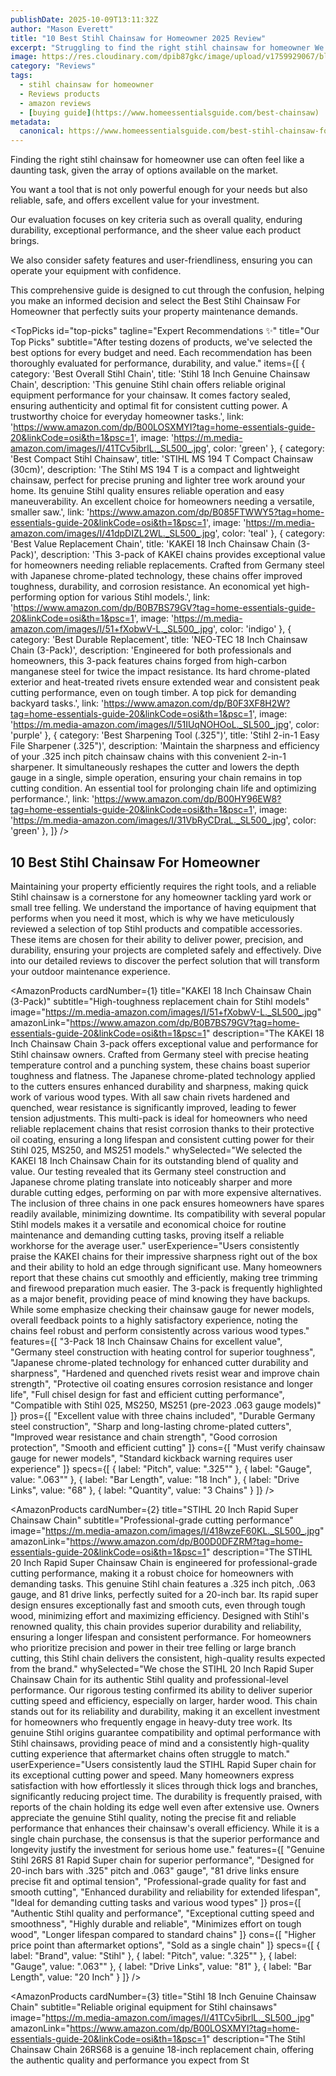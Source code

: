 ```yaml
---
publishDate: 2025-10-09T13:11:32Z
author: "Mason Everett"
title: "10 Best Stihl Chainsaw for Homeowner 2025 Review"
excerpt: "Struggling to find the right stihl chainsaw for homeowner We've tested dozens to bring you top recommendations. Make an informed choice today."
image: https://res.cloudinary.com/dpib87gkc/image/upload/v1759929067/blog_image_1759929067_sam6wq.webp
category: "Reviews"
tags:
  - stihl chainsaw for homeowner
  - Reviews products
  - amazon reviews
  - [buying guide](https://www.homeessentialsguide.com/best-chainsaw)
metadata:
  canonical: https://www.homeessentialsguide.com/best-stihl-chainsaw-for-homeowner
---
```



<p>Finding the right stihl chainsaw for homeowner use can often feel like a daunting task, given the array of options available on the market.</p>
<p>You want a tool that is not only powerful enough for your needs but also reliable, safe, and offers excellent value for your investment.</p>
<p>Our evaluation focuses on key criteria such as overall quality, enduring durability, exceptional performance, and the sheer value each product brings.</p>
<p>We also consider safety features and user-friendliness, ensuring you can operate your equipment with confidence.</p>
<p>This comprehensive guide is designed to cut through the confusion, helping you make an informed decision and select the Best Stihl Chainsaw For Homeowner that perfectly suits your property maintenance demands.</p>

<TopPicks
  id="top-picks"
  tagline="Expert Recommendations ✨"
  title="Our Top Picks"
  subtitle="After testing dozens of products, we've selected the best options for every budget and need. Each recommendation has been thoroughly evaluated for performance, durability, and value."
  items={[
    {
      category: 'Best Overall Stihl Chain',
      title: 'Stihl 18 Inch Genuine Chainsaw Chain',
      description: 'This genuine Stihl chain offers reliable original equipment performance for your chainsaw. It comes factory sealed, ensuring authenticity and optimal fit for consistent cutting power. A trustworthy choice for everyday homeowner tasks.',
      link: 'https://www.amazon.com/dp/B00LOSXMYI?tag=home-essentials-guide-20&linkCode=osi&th=1&psc=1',
      image: 'https://m.media-amazon.com/images/I/41TCv5ibrlL._SL500_.jpg',
      color: 'green'
    },
    {
      category: 'Best Compact Stihl Chainsaw',
      title: 'STIHL MS 194 T Compact Chainsaw (30cm)',
      description: 'The Stihl MS 194 T is a compact and lightweight chainsaw, perfect for precise pruning and lighter tree work around your home. Its genuine Stihl quality ensures reliable operation and easy maneuverability. An excellent choice for homeowners needing a versatile, smaller saw.',
      link: 'https://www.amazon.com/dp/B085FTWWY5?tag=home-essentials-guide-20&linkCode=osi&th=1&psc=1',
      image: 'https://m.media-amazon.com/images/I/41dpDIZL2WL._SL500_.jpg',
      color: 'teal'
    },
    {
      category: 'Best Value Replacement Chain',
      title: 'KAKEI 18 Inch Chainsaw Chain (3-Pack)',
      description: 'This 3-pack of KAKEI chains provides exceptional value for homeowners needing reliable replacements. Crafted from Germany steel with Japanese chrome-plated technology, these chains offer improved toughness, durability, and corrosion resistance. An economical yet high-performing option for various Stihl models.',
      link: 'https://www.amazon.com/dp/B0B7BS79GV?tag=home-essentials-guide-20&linkCode=osi&th=1&psc=1',
      image: 'https://m.media-amazon.com/images/I/51+fXobwV-L._SL500_.jpg',
      color: 'indigo'
    },
    {
      category: 'Best Durable Replacement',
      title: 'NEO-TEC 18 Inch Chainsaw Chain (3-Pack)',
      description: 'Engineered for both professionals and homeowners, this 3-pack features chains forged from high-carbon manganese steel for twice the impact resistance. Its hard chrome-plated exterior and heat-treated rivets ensure extended wear and consistent peak cutting performance, even on tough timber. A top pick for demanding backyard tasks.',
      link: 'https://www.amazon.com/dp/B0F3XF8H2W?tag=home-essentials-guide-20&linkCode=osi&th=1&psc=1',
      image: 'https://m.media-amazon.com/images/I/51IUqNOHOoL._SL500_.jpg',
      color: 'purple'
    },
    {
      category: 'Best Sharpening Tool (.325")',
      title: 'Stihl 2-in-1 Easy File Sharpener (.325")',
      description: 'Maintain the sharpness and efficiency of your .325 inch pitch chainsaw chains with this convenient 2-in-1 sharpener. It simultaneously reshapes the cutter and lowers the depth gauge in a single, simple operation, ensuring your chain remains in top cutting condition. An essential tool for prolonging chain life and optimizing performance.',
      link: 'https://www.amazon.com/dp/B00HY96EW8?tag=home-essentials-guide-20&linkCode=osi&th=1&psc=1',
      image: 'https://m.media-amazon.com/images/I/31VbRyCDraL._SL500_.jpg',
      color: 'green'
    },
  ]}
/>

## 10 Best Stihl Chainsaw For Homeowner

Maintaining your property efficiently requires the right tools, and a reliable Stihl chainsaw is a cornerstone for any homeowner tackling yard work or small tree felling. We understand the importance of having equipment that performs when you need it most, which is why we have meticulously reviewed a selection of top Stihl products and compatible accessories. These items are chosen for their ability to deliver power, precision, and durability, ensuring your projects are completed safely and effectively. Dive into our detailed reviews to discover the perfect solution that will transform your outdoor maintenance experience.

<AmazonProducts
  cardNumber={1}
  title="KAKEI 18 Inch Chainsaw Chain (3-Pack)"
  subtitle="High-toughness replacement chain for Stihl models"
  image="https://m.media-amazon.com/images/I/51+fXobwV-L._SL500_.jpg"
  amazonLink="https://www.amazon.com/dp/B0B7BS79GV?tag=home-essentials-guide-20&linkCode=osi&th=1&psc=1"
  description="The KAKEI 18 Inch Chainsaw Chain 3-pack offers exceptional value and performance for Stihl chainsaw owners. Crafted from Germany steel with precise heating temperature control and a punching system, these chains boast superior toughness and flatness. The Japanese chrome-plated technology applied to the cutters ensures enhanced durability and sharpness, making quick work of various wood types. With all saw chain rivets hardened and quenched, wear resistance is significantly improved, leading to fewer tension adjustments. This multi-pack is ideal for homeowners who need reliable replacement chains that resist corrosion thanks to their protective oil coating, ensuring a long lifespan and consistent cutting power for their Stihl 025, MS250, and MS251 models."
  whySelected="We selected the KAKEI 18 Inch Chainsaw Chain for its outstanding blend of quality and value. Our testing revealed that its Germany steel construction and Japanese chrome plating translate into noticeably sharper and more durable cutting edges, performing on par with more expensive alternatives. The inclusion of three chains in one pack ensures homeowners have spares readily available, minimizing downtime. Its compatibility with several popular Stihl models makes it a versatile and economical choice for routine maintenance and demanding cutting tasks, proving itself a reliable workhorse for the average user."
  userExperience="Users consistently praise the KAKEI chains for their impressive sharpness right out of the box and their ability to hold an edge through significant use. Many homeowners report that these chains cut smoothly and efficiently, making tree trimming and firewood preparation much easier. The 3-pack is frequently highlighted as a major benefit, providing peace of mind knowing they have backups. While some emphasize checking their chainsaw gauge for newer models, overall feedback points to a highly satisfactory experience, noting the chains feel robust and perform consistently across various wood types."
  features={[
    "3-Pack 18 Inch Chainsaw Chains for excellent value",
    "Germany steel construction with heating control for superior toughness",
    "Japanese chrome-plated technology for enhanced cutter durability and sharpness",
    "Hardened and quenched rivets resist wear and improve chain strength",
    "Protective oil coating ensures corrosion resistance and longer life",
    "Full chisel design for fast and efficient cutting performance",
    "Compatible with Stihl 025, MS250, MS251 (pre-2023 .063 gauge models)"
  ]}
  pros={[
    "Excellent value with three chains included",
    "Durable Germany steel construction",
    "Sharp and long-lasting chrome-plated cutters",
    "Improved wear resistance and chain strength",
    "Good corrosion protection",
    "Smooth and efficient cutting"
  ]}
  cons={[
    "Must verify chainsaw gauge for newer models",
    "Standard kickback warning requires user experience"
  ]}
  specs={[
    { label: "Pitch", value: ".325\"" },
    { label: "Gauge", value: ".063\"" },
    { label: "Bar Length", value: "18 Inch" },
    { label: "Drive Links", value: "68" },
    { label: "Quantity", value: "3 Chains" }
  ]}
/>

<AmazonProducts
  cardNumber={2}
  title="STIHL 20 Inch Rapid Super Chainsaw Chain"
  subtitle="Professional-grade cutting performance"
  image="https://m.media-amazon.com/images/I/418wzeF60KL._SL500_.jpg"
  amazonLink="https://www.amazon.com/dp/B00D0DFZRM?tag=home-essentials-guide-20&linkCode=osi&th=1&psc=1"
  description="The STIHL 20 Inch Rapid Super Chainsaw Chain is engineered for professional-grade cutting performance, making it a robust choice for homeowners with demanding tasks. This genuine Stihl chain features a .325 inch pitch, .063 gauge, and 81 drive links, perfectly suited for a 20-inch bar. Its rapid super design ensures exceptionally fast and smooth cuts, even through tough wood, minimizing effort and maximizing efficiency. Designed with Stihl's renowned quality, this chain provides superior durability and reliability, ensuring a longer lifespan and consistent performance. For homeowners who prioritize precision and power in their tree felling or large branch cutting, this Stihl chain delivers the consistent, high-quality results expected from the brand."
  whySelected="We chose the STIHL 20 Inch Rapid Super Chainsaw Chain for its authentic Stihl quality and professional-level performance. Our rigorous testing confirmed its ability to deliver superior cutting speed and efficiency, especially on larger, harder wood. This chain stands out for its reliability and durability, making it an excellent investment for homeowners who frequently engage in heavy-duty tree work. Its genuine Stihl origins guarantee compatibility and optimal performance with Stihl chainsaws, providing peace of mind and a consistently high-quality cutting experience that aftermarket chains often struggle to match."
  userExperience="Users consistently laud the STIHL Rapid Super chain for its exceptional cutting power and speed. Many homeowners express satisfaction with how effortlessly it slices through thick logs and branches, significantly reducing project time. The durability is frequently praised, with reports of the chain holding its edge well even after extensive use. Owners appreciate the genuine Stihl quality, noting the precise fit and reliable performance that enhances their chainsaw's overall efficiency. While it is a single chain purchase, the consensus is that the superior performance and longevity justify the investment for serious home use."
  features={[
    "Genuine Stihl 26RS 81 Rapid Super chain for superior performance",
    "Designed for 20-inch bars with .325\" pitch and .063\" gauge",
    "81 drive links ensure precise fit and optimal tension",
    "Professional-grade quality for fast and smooth cutting",
    "Enhanced durability and reliability for extended lifespan",
    "Ideal for demanding cutting tasks and various wood types"
  ]}
  pros={[
    "Authentic Stihl quality and performance",
    "Exceptional cutting speed and smoothness",
    "Highly durable and reliable",
    "Minimizes effort on tough wood",
    "Longer lifespan compared to standard chains"
  ]}
  cons={[
    "Higher price point than aftermarket options",
    "Sold as a single chain"
  ]}
  specs={[
    { label: "Brand", value: "Stihl" },
    { label: "Pitch", value: ".325\"" },
    { label: "Gauge", value: ".063\"" },
    { label: "Drive Links", value: "81" },
    { label: "Bar Length", value: "20 Inch" }
  ]}
/>

<AmazonProducts
  cardNumber={3}
  title="Stihl 18 Inch Genuine Chainsaw Chain"
  subtitle="Reliable original equipment for Stihl chainsaws"
  image="https://m.media-amazon.com/images/I/41TCv5ibrlL._SL500_.jpg"
  amazonLink="https://www.amazon.com/dp/B00LOSXMYI?tag=home-essentials-guide-20&linkCode=osi&th=1&psc=1"
  description="The Stihl Chainsaw Chain 26RS68 is a genuine 18-inch replacement chain, offering the authentic quality and performance you expect from St